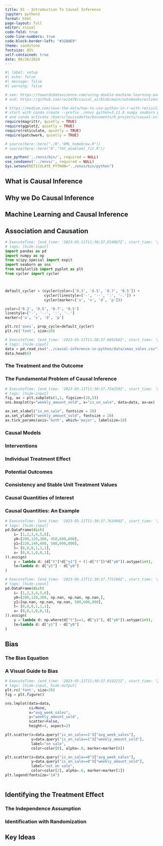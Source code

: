 ```yaml
---
title: 01 - Introduction To Causal Inference
jupyter: python3
format: html
page-layout: full
editor: visual
code-fold: true
code-line-numbers: true
code-block-border-left: "#31BAE9"
theme: sandstone
fontsize: 85%
self-contained: true
date: 06/26/2024
---
```


<!--# using e.g. quarto convert causal-inference-in-python/03-Graphical-Models.ipynb -->

```r
#| label: setup
#| echo: false
#| message: false
#| warning: false

# see: https://towardsdatascience.com/using-double-machine-learning-and-linear-programming-to-optimise-treatment-strategies-920c20a29553
# and: https://github.com/raz1470/causal_ai/blob/main/notebooks/estimating%20average%20treatment%20effects%20with%20double%20machine%20learning.ipynb?source=post_page-----920c20a29553--------------------------------

# https://medium.com/save-the-data/how-to-use-python-in-r-with-reticulate-and-conda-36685534f06a
# start with conda create --prefix ./envs python=3.11.8 numpy seaborn pandas
# and conda activate /Users/louisodette/Documents/R_projects/causal-inference-in-python-code/envs 
require(magrittr, quietly = TRUE)
require(ggplot2, quietly = TRUE)
require(reticulate, quietly = TRUE)
require(patchwork, quietly = TRUE)

# source(here::here("./R","DML_homebrew.R"))
# source(here::here("R","fmt_doubleml_fit.R"))

use_python('../envs/bin/', required = NULL)
use_condaenv('../envs/', required = NULL)
Sys.setenv(RETICULATE_PYTHON="../envs/bin/python")
```


## What is Causal Inference

## Why we Do Causal Inference

## Machine Learning and Causal Inference

## Association and Causation

```python
# ExecuteTime: {end_time: '2023-05-11T11:30:37.654067Z', start_time: '2023-05-11T11:30:35.955633Z'}
# tags: [hide-input]
import pandas as pd
import numpy as np
from scipy.special import expit
import seaborn as sns
from matplotlib import pyplot as plt
from cycler import cycler



default_cycler = (cycler(color=['0.3', '0.5', '0.7', '0.5']) +
                  cycler(linestyle=['-', '--', ':', '-.']) + 
                  cycler(marker=['o', 'v', 'd', 'p']))

color=['0.3', '0.5', '0.7', '0.5']
linestyle=['-', '--', ':', '-.']
marker=['o', 'v', 'd', 'p']

plt.rc('axes', prop_cycle=default_cycler)
plt.rc('font', size=20)
```

```python
# ExecuteTime: {end_time: '2023-05-11T11:30:37.669266Z', start_time: '2023-05-11T11:30:37.655602Z'}
# tags: [hide-input]
data = pd.read_csv("../causal-inference-in-python/data/xmas_sales.csv")
data.head(6)
```

### The Treatment and the Outcome

### The Fundamental Problem of Causal Inference

```python
# ExecuteTime: {end_time: '2023-05-11T11:30:37.754259Z', start_time: '2023-05-11T11:30:37.670698Z'}
# tags: [hide-input]
fig, ax = plt.subplots(1,1, figsize=(10,5))
sns.boxplot(y="weekly_amount_sold", x="is_on_sale", data=data, ax=ax)

ax.set_xlabel("is_on_sale", fontsize = 20)
ax.set_ylabel("weekly_amount_sold", fontsize = 20)
ax.tick_params(axis='both', which='major', labelsize=18)
```

### Causal Models

### Interventions

### Individual Treatment Effect

### Potential Outcomes

### Consistency and Stable Unit Treatment Values

### Causal Quantities of Interest

### Causal Quantities: An Example

```python
# ExecuteTime: {end_time: '2023-05-11T11:30:37.763490Z', start_time: '2023-05-11T11:30:37.755809Z'}
# tags: [hide-input]
pd.DataFrame(dict(
    i= [1,2,3,4,5,6],
    y0=[200,120,300, 450,600,600],
    y1=[220,140,400, 500,600,800],
    t= [0,0,0,1,1,1],
    x= [0,0,1,0,0,1],
)).assign(
    y = lambda d: (d["t"]*d["y1"] + (1-d["t"])*d["y0"]).astype(int),
    te=lambda d: d["y1"] - d["y0"]
)
```

```python
# ExecuteTime: {end_time: '2023-05-11T11:30:37.775180Z', start_time: '2023-05-11T11:30:37.766202Z'}
# tags: [hide-input]
pd.DataFrame(dict(
    i= [1,2,3,4,5,6],
    y0=[200,120,300, np.nan, np.nan, np.nan,],
    y1=[np.nan, np.nan, np.nan, 500,600,800],
    t= [0,0,0,1,1,1],
    x= [0,0,1,0,0,1],
)).assign(
    y = lambda d: np.where(d["t"]==1, d["y1"], d["y0"]).astype(int),
    te=lambda d: d["y1"] - d["y0"]
)
```

## Bias

### The Bias Equation

### A Visual Guide to Bias

```python
# ExecuteTime: {end_time: '2023-05-11T11:30:37.915221Z', start_time: '2023-05-11T11:30:37.776499Z'}
# tags: [hide-input, hide-output]
plt.rc('font', size=20)
fig = plt.figure()    

sns.lmplot(data=data,
           ci=None,
           x="avg_week_sales",
           y="weekly_amount_sold",
           scatter=False,
           height=4, aspect=2)

plt.scatter(x=data.query("is_on_sale==1")["avg_week_sales"],
            y=data.query("is_on_sale==1")["weekly_amount_sold"],
            label="on sale",
            color=color[0], alpha=.8, marker=marker[0])

plt.scatter(x=data.query("is_on_sale==0")["avg_week_sales"],
            y=data.query("is_on_sale==0")["weekly_amount_sold"],
            label="not on sale",
            color=color[2], alpha=.6, marker=marker[1])
plt.legend(fontsize="14")
    
```

## Identifying the Treatment Effect

### The Independence Assumption

### Identification with Randomization

## Key Ideas

